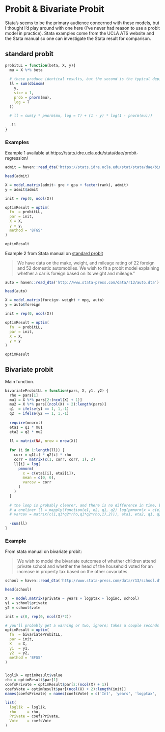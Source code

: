 # Probit & Bivariate Probit

Stata's seems to be the primary audience concerned with these models, but I
thought I'd play around with one here (I've never had reason to use a probit
model in practice).  Stata examples come from the UCLA ATS website and the Stata
manual so one can investigate the Stata result for comparison.



## standard probit

```r
probitLL = function(beta, X, y){
  mu = X %*% beta
  
  # these produce identical results, but the second is the typical depiction
  ll = sum(dbinom(
    y,
    size = 1,
    prob = pnorm(mu),
    log = T
  ))
  
  # ll = sum(y * pnorm(mu, log = T) + (1 - y) * log(1 - pnorm(mu)))
  
  -ll
}
```


### Examples

Example 1 available at https://stats.idre.ucla.edu/stata/dae/probit-regression/

```r
admit = haven::read_dta('https://stats.idre.ucla.edu/stat/stata/dae/binary.dta')

head(admit)

X = model.matrix(admit~ gre + gpa + factor(rank), admit)
y = admit$admit

init = rep(0, ncol(X))

optimResult = optim(
  fn  = probitLL,
  par = init,
  X = X,
  y = y,
  method = 'BFGS'
)

optimResult 
```




Example 2 from Stata manual on [standard probit](http://www.stata.com/manuals13/rprobit.pdf) 

> We have data on the make, weight, and mileage rating of 22 foreign and 52 domestic automobiles. We wish to fit a probit model explaining whether a car is foreign based on its weight and mileage."

```r
auto = haven::read_dta('http://www.stata-press.com/data/r13/auto.dta')

head(auto)

X = model.matrix(foreign~ weight + mpg, auto)
y = auto$foreign

init = rep(0, ncol(X))

optimResult = optim(
  fn  = probitLL,
  par = init,
  X = X,
  y = y
)

optimResult
```



## Bivariate probit

Main function.

```r
bivariateProbitLL = function(pars, X, y1, y2) {
  rho = pars[1]
  mu1 = X %*% pars[2:(ncol(X) + 1)]
  mu2 = X %*% pars[(ncol(X) + 2):length(pars)]
  q1  = ifelse(y1 == 1, 1,-1)
  q2  = ifelse(y2 == 1, 1,-1)
  
  require(mnormt)
  eta1 = q1 * mu1
  eta2 = q2 * mu2
  
  ll = matrix(NA, nrow = nrow(X))
  
  for (i in 1:length(ll)) {
    corr = q1[i] * q2[i] * rho
    corr = matrix(c(1, corr, corr, 1), 2)
    ll[i] = log(
      pmnorm(
        x = c(eta1[i], eta2[i]),
        mean = c(0, 0),
        varcov = corr
      )
    )
  }
  
  # the loop is probably clearer, and there is no difference in time, but here's
  # a oneliner ll = mapply(function(e1, e2, q1, q2) log(pmnorm(x = c(e1, e2),
  # varcov = matrix(c(1,q1*q2*rho,q1*q2*rho,1),2))), eta1, eta2, q1, q2)
  
  -sum(ll)
}
```




### Example 

From stata manual on bivariate probit:

> We wish to model the bivariate outcomes of whether children attend private 
school and whether the head of the household voted for an increase in property
tax based on the other covariates.

```r
school = haven::read_dta('http://www.stata-press.com/data/r13/school.dta')

head(school)

X  = model.matrix(private ~ years + logptax + loginc, school)
y1 = school$private
y2 = school$vote

init = c(0, rep(0, ncol(X)*2))

# you'll probably get a warning or two, ignore; takes a couple seconds
optimResult = optim(
  fn  = bivariateProbitLL,
  par = init,
  X   = X,
  y1  = y1,
  y2  = y2,
  method = 'BFGS'
)


loglik = optimResult$value
rho = optimResult$par[1]
coefsPrivate = optimResult$par[2:(ncol(X) + 1)]
coefsVote = optimResult$par[(ncol(X) + 2):length(init)]
names(coefsPrivate) = names(coefsVote) = c('Int', 'years', 'logptax', 'loginc')

list(
  loglik  = loglik,
  rho     = rho,
  Private = coefsPrivate,
  Vote    = coefsVote
)
```




